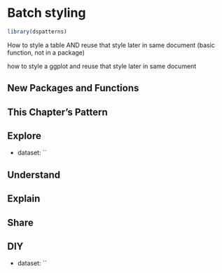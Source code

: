 # Batch styling


```r
library(dspatterns)
```

How to style a table AND reuse that style later in same document (basic function, not in a package)

how to style a ggplot and reuse that style later in same document

## New Packages and Functions  

## This Chapter's Pattern

## Explore

- dataset: ``

## Understand

## Explain

## Share

## DIY

- dataset: ``
